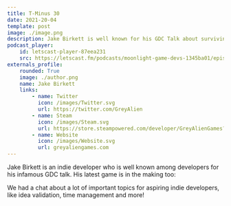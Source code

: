 ```yaml
---
title: T-Minus 30
date: 2021-20-04
template: post
image: ./image.png
description: Jake Birkett is well known for his GDC Talk about surviving as an indie dev. He goes deeper into the topic in this podcast episode!
podcast_player:
    id: letscast-player-87eea231
    src: https://letscast.fm/podcasts/moonlight-game-devs-1345ba01/episodes/the-story-of-a-bafta-winning-indie-game-developer/player.js
externals_profile:
    rounded: True
    image: ./author.png
    name: Jake Birkett
    links:
        - name: Twitter
          icon: /images/Twitter.svg
          url: https://twitter.com/GreyAlien
        - name: Steam
          icon: /images/Steam.svg
          url: https://store.steampowered.com/developer/GreyAlienGames?snr=1_5_9__2000
        - name: Website
          icon: /images/Website.svg
          url: greyaliengames.com
---
```


Jake Birkett is an indie developer who is well known among developers for his infamous GDC talk. His latest game is in the making too:

<Game />

We had a chat about a lot of important topics for aspiring indie developers, like idea validation, time management and more!